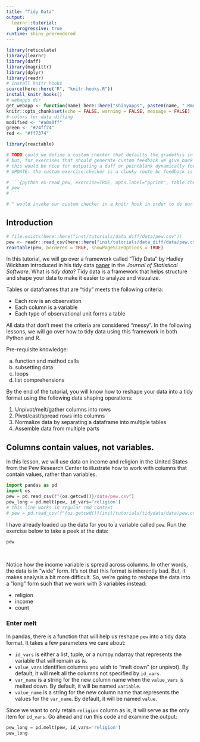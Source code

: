 ```yaml
---
title: "Tidy Data"
output:
  learnr::tutorial:
    progressive: true
runtime: shiny_prerendered
---
```


```r
library(reticulate)
library(learnr)
library(daff)
library(magrittr)
library(dplyr)
library(readr)
# install knitr hooks
source(here::here("R", "knitr-hooks.R"))
install_knitr_hooks()
# webapps dir
get_webapp <- function(name) here::here("shinyapps", paste0(name, ".Rmd"))
knitr::opts_chunk$set(echo = FALSE, warning = FALSE, message = FALSE)
# colors for data diffing
modified <- "#a0a0ff"
green <- "#74ff74"
red <- "#ff7374"

library(reactable)

# TODO could we define a custom checker that defaults the gradethis in normal exercises
# but, for exercises that should generate custom feedback we give back a div block with our html element
# this would be nice for outputing a daff or pointblank dynamically for e.g.
# UPDATE: the custom exercise.checker is a clunky route bc feedback is always expecting a simple message text for the output; the easier route would be to do the same knitr chunk opt hook strategy as the pretty print for a given exercise. For example:

# ```{python ex-read_pew, exercise=TRUE, opts.label="pprint", table.checker=TRUE}
# pew
# ```

# ^ would invoke our custom checker in a knitr hook in order to do our own checking for the result + provide a custom output

```

## Introduction

```r
# file.exists(here::here("inst/tutorials/data_diff/data/pew.csv"))
pew <- readr::read_csv(here::here("inst/tutorials/data_diff/data/pew.csv"))
reactable(pew, bordered = TRUE, showPageSizeOptions = TRUE)
```


In this tutorial, we will go over a framework called "Tidy Data" by Hadley Wickham introduced in his tidy data [paper](http://vita.had.co.nz/papers/tidy-data.pdf) in the *Journal of Statistical Software*. What is *tidy data*? Tidy data is a framework that helps structure and shape your data to make it easier to analyze and visualize.

Tables or dataframes that are "tidy" meets the following criteria:

- Each row is an observation
- Each column is a variable
- Each type of observational unit forms a table

All data that don't meet the criteria are considered "messy". In the following lessons, we will go over how to tidy data using this framework in both Python and R.

Pre-requisite knowledge:

a. function and method calls
b. subsetting data
c. loops
d. list comprehensions

By the end of the tutorial, you will know how to reshape your data into a tidy format using the following data shaping operations:

1. Unpivot/melt/gather columns into rows
2. Pivot/cast/spread rows into columns
3. Normalize data by separating a dataframe into multiple tables
4. Assemble data from multiple parts

## Columns contain values, not variables.

In this lesson, we will use data on income and religion in the United States from the Pew Research Center to illustrate how to work with columns that contain values, rather than variables.

```python
import pandas as pd
import os
pew = pd.read_csv(f"{os.getcwd()}/data/pew.csv")
pew_long = pd.melt(pew, id_vars='religion')
# this line works in regular rmd context
# pew = pd.read_csv(f"{os.getcwd()}/inst/tutorials/tidydata/data/pew.csv")
```

I have already loaded up the data for you to a variable called `pew`. Run the exercise below to take a peek at the data:

```python
pew
```

<br>

Notice how the income variable is spread across columns. In other words, the  data is in "wide" form. It's not that this format is inherently bad. But, it makes analysis a bit more difficult. So, we're going to reshape the data into a "long" form such that we work with 3 variables instead:

- religion
- income
- count

### Enter melt

In pandas, there is a function that will help us reshape `pew` into a tidy data format. It takes a few parameters we care about:

- `id_vars` is either a list, tuple, or a numpy.ndarray that represents the variable that will remain as is.
- `value_vars` identifies columns you wish to "melt down" (or unpivot). By default, it will melt all the columns not specified by `id_vars`.
- `var_name` is a string for the new column name when the `value_vars` is melted down. By default, it will be named `variable`.
- `value_name` is a string for the new column name that represents the values for the `var_name`. By default, it will be named `value`.

Since we want to only retain `religion` column as is, it will serve as the only item for `id_vars`. Go ahead and run this code and examine the output:

```python
pew_long = pd.melt(pew, id_vars='religion')
pew_long

```

<br>












